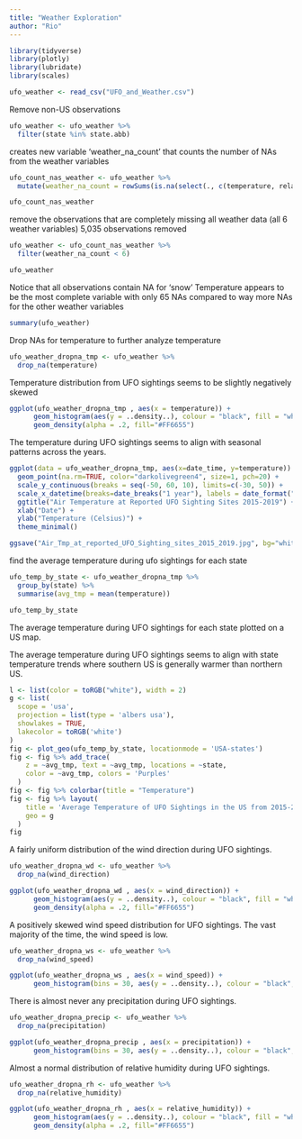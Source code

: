 ---
title: "Weather Exploration"
author: "Rio"
---
```{r}
library(tidyverse)
library(plotly)
library(lubridate)
library(scales) 
```

```{r}
ufo_weather <- read_csv("UFO_and_Weather.csv")
```
Remove non-US observations

```{r}
ufo_weather <- ufo_weather %>% 
  filter(state %in% state.abb)
```

creates new variable 'weather_na_count' that counts the number of NAs from the weather variables 

```{r}
ufo_count_nas_weather <- ufo_weather %>%  
  mutate(weather_na_count = rowSums(is.na(select(., c(temperature, relative_humidity, precipitation, snow, wind_direction, wind_speed)))))

ufo_count_nas_weather
```
remove the observations that are completely missing all weather data (all 6 weather variables)
5,035 observations removed

```{r}
ufo_weather <- ufo_count_nas_weather %>% 
  filter(weather_na_count < 6)

ufo_weather
```
Notice that all observations contain NA for 'snow' 
Temperature appears to be the most complete variable with only 65 NAs compared to way more NAs for the other weather variables 

```{r}
summary(ufo_weather) 
```
Drop NAs for temperature to further analyze temperature 

```{r}
ufo_weather_dropna_tmp <- ufo_weather %>% 
  drop_na(temperature)
```


Temperature distribution from UFO sightings seems to be slightly negatively skewed

```{r}
ggplot(ufo_weather_dropna_tmp , aes(x = temperature)) +
      geom_histogram(aes(y = ..density..), colour = "black", fill = "white") +
      geom_density(alpha = .2, fill="#FF6655") 
```
The temperature during UFO sightings seems to align with seasonal patterns across the years. 

```{r}
ggplot(data = ufo_weather_dropna_tmp, aes(x=date_time, y=temperature)) +
  geom_point(na.rm=TRUE, color="darkolivegreen4", size=1, pch=20) +
  scale_y_continuous(breaks = seq(-50, 60, 10), limits=c(-30, 50)) +
  scale_x_datetime(breaks=date_breaks("1 year"), labels = date_format("%b %Y")) + 
  ggtitle("Air Temperature at Reported UFO Sighting Sites 2015-2019") +
  xlab("Date") + 
  ylab("Temperature (Celsius)") +
  theme_minimal()

ggsave("Air_Tmp_at_reported_UFO_Sighting_sites_2015_2019.jpg", bg="white")
```

find the average temperature during ufo sightings for each state 

```{r}
ufo_temp_by_state <- ufo_weather_dropna_tmp %>% 
  group_by(state) %>% 
  summarise(avg_tmp = mean(temperature))

ufo_temp_by_state
```
The average temperature during UFO sightings for each state plotted on a US map.

The average temperature during UFO sightings seems to align with state temperature trends where southern US is generally warmer than northern US. 
```{r}
l <- list(color = toRGB("white"), width = 2)
g <- list(
  scope = 'usa',
  projection = list(type = 'albers usa'),
  showlakes = TRUE,
  lakecolor = toRGB('white')
)
fig <- plot_geo(ufo_temp_by_state, locationmode = 'USA-states')
fig <- fig %>% add_trace(
    z = ~avg_tmp, text = ~avg_tmp, locations = ~state,
    color = ~avg_tmp, colors = 'Purples'
  )
fig <- fig %>% colorbar(title = "Temperature")
fig <- fig %>% layout(
    title = 'Average Temperature of UFO Sightings in the US from 2015-2019',
    geo = g
  )
fig
```

A fairly uniform distribution of the wind direction during UFO sightings. 

```{r}
ufo_weather_dropna_wd <- ufo_weather %>% 
  drop_na(wind_direction)

ggplot(ufo_weather_dropna_wd , aes(x = wind_direction)) +
      geom_histogram(aes(y = ..density..), colour = "black", fill = "white") +
      geom_density(alpha = .2, fill="#FF6655") 
```
A positively skewed wind speed distribution for UFO sightings. The vast majority of the time, the wind speed is low. 

```{r}
ufo_weather_dropna_ws <- ufo_weather %>% 
  drop_na(wind_speed)

ggplot(ufo_weather_dropna_ws , aes(x = wind_speed)) +
      geom_histogram(bins = 30, aes(y = ..density..), colour = "black", fill = "white") 
```
There is almost never any precipitation during UFO sightings. 

```{r}
ufo_weather_dropna_precip <- ufo_weather %>% 
  drop_na(precipitation)

ggplot(ufo_weather_dropna_precip , aes(x = precipitation)) +
      geom_histogram(bins = 30, aes(y = ..density..), colour = "black", fill = "white")
```
Almost a normal distribution of relative humidity during UFO sightings. 

```{r}
ufo_weather_dropna_rh <- ufo_weather %>% 
  drop_na(relative_humidity)

ggplot(ufo_weather_dropna_rh , aes(x = relative_humidity)) +
      geom_histogram(aes(y = ..density..), colour = "black", fill = "white") +
      geom_density(alpha = .2, fill="#FF6655") 
```

